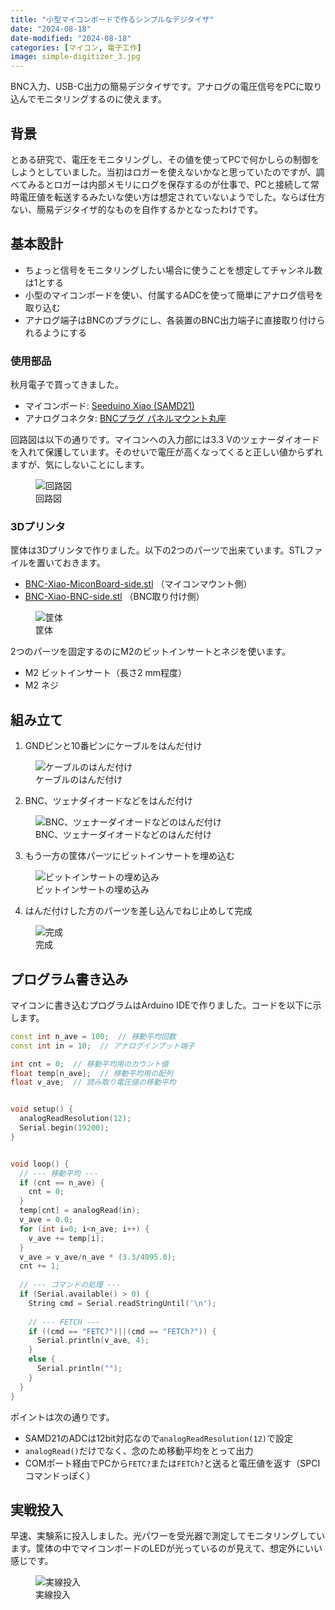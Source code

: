 ---
title: "小型マイコンボードで作るシンプルなデジタイザ"
date: "2024-08-18"
date-modified: "2024-08-18"
categories: [マイコン, 電子工作]
image: simple-digitizer_3.jpg
---

BNC入力、USB-C出力の簡易デジタイザです。アナログの電圧信号をPCに取り込んでモニタリングするのに使えます。

## 背景

とある研究で、電圧をモニタリングし、その値を使ってPCで何かしらの制御をしようとしていました。当初はロガーを使えないかなと思っていたのですが、調べてみるとロガーは内部メモリにログを保存するのが仕事で、PCと接続して常時電圧値を転送するみたいな使い方は想定されていないようでした。ならば仕方ない、簡易デジタイザ的なものを自作するかとなったわけです。

## 基本設計

- ちょっと信号をモニタリングしたい場合に使うことを想定してチャンネル数は1とする
- 小型のマイコンボードを使い、付属するADCを使って簡単にアナログ信号を取り込む
- アナログ端子はBNCのプラグにし、各装置のBNC出力端子に直接取り付けられるようにする

### 使用部品

秋月電子で買ってきました。

- マイコンボード: [Seeduino Xiao (SAMD21)](https://akizukidenshi.com/catalog/g/g115178/)
- アナログコネクタ: [BNCプラグ パネルマウント丸座](https://akizukidenshi.com/catalog/g/g100141/)

回路図は以下の通りです。マイコンへの入力部には3.3 Vのツェナーダイオードを入れて保護しています。そのせいで電圧が高くなってくると正しい値からずれますが、気にしないことにします。

![回路図](diagram.png)

### 3Dプリンタ

筐体は3Dプリンタで作りました。以下の2つのパーツで出来ています。STLファイルを置いておきます。

- [BNC-Xiao-MiconBoard-side.stl](BNC-Xiao-MiconBoard-side.stl) （マイコンマウント側）
- [BNC-Xiao-BNC-side.stl](BNC-Xiao-BNC-side.stl) （BNC取り付け側）

![筐体](enclosure_1.png)

2つのパーツを固定するのにM2のビットインサートとネジを使います。

- M2 ビットインサート（長さ2 mm程度）
- M2 ネジ


## 組み立て

1. GNDピンと10番ピンにケーブルをはんだ付け

![ケーブルのはんだ付け](simple-digitizer_1.jpg)

2. BNC、ツェナダイオードなどをはんだ付け

![BNC、ツェナーダイオードなどのはんだ付け](simple-digitizer_2.jpg)

3. もう一方の筐体パーツにビットインサートを埋め込む

![ビットインサートの埋め込み](enclosure_2.jpg)

4. はんだ付けした方のパーツを差し込んでねじ止めして完成

![完成](simple-digitizer_3.jpg)


## プログラム書き込み

マイコンに書き込むプログラムはArduino IDEで作りました。コードを以下に示します。

```cpp
const int n_ave = 100;  // 移動平均回数
const int in = 10;  // アナログインプット端子

int cnt = 0;  // 移動平均用のカウント値
float temp[n_ave];  // 移動平均用の配列
float v_ave;  // 読み取り電圧値の移動平均 


void setup() {
  analogReadResolution(12);
  Serial.begin(19200);
}


void loop() {
  // --- 移動平均 ---
  if (cnt == n_ave) {
    cnt = 0;
  }
  temp[cnt] = analogRead(in);
  v_ave = 0.0;
  for (int i=0; i<n_ave; i++) {
    v_ave += temp[i];
  }
  v_ave = v_ave/n_ave * (3.3/4095.0);
  cnt += 1;
  
  // --- コマンドの処理 ---
  if (Serial.available() > 0) {
    String cmd = Serial.readStringUntil('\n');
    
    // --- FETCH ---
    if ((cmd == "FETC?")||(cmd == "FETCh?")) {
      Serial.println(v_ave, 4);
    }
    else {
      Serial.println("");
    }
  }
}
```

ポイントは次の通りです。

- SAMD21のADCは12bit対応なので`analogReadResolution(12)`で設定
- `analogRead()`だけでなく、念のため移動平均をとって出力
- COMポート経由でPCから`FETC?`または`FETCh?`と送ると電圧値を返す（SPCIコマンドっぽく）


## 実戦投入

早速、実験系に投入しました。光パワーを受光器で測定してモニタリングしています。筐体の中でマイコンボードのLEDが光っているのが見えて、想定外にいい感じです。

![実線投入](simple-digitizer_4.jpg)


